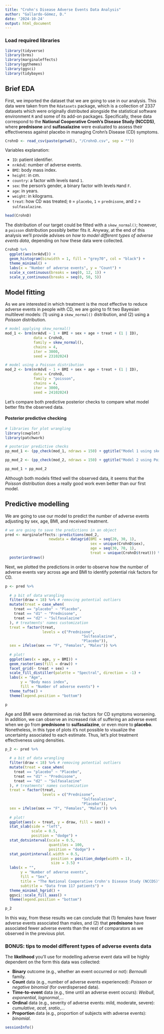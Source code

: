 ```yaml
---
title: "Crohn's Disease Adverse Events Data Analysis"
author: "Gallardo-Gómez, D."
date: '2024-10-24'
output: html_document
---
```


### Load required libraries

```r
library(tidyverse)
library(brms)
library(marginaleffects)
library(ggthemes)
library(ggsci)
library(tidybayes)
```


## Brief EDA

First, we imported the dataset that we are going to use in our analysis. This data were taken from the `Rdatasets` package, which is a collection of 2337 datasets which were originally distributed alongside the statistical software environment `R` and some of its add-on packages.
Specifically, these data correspond to the **National Cooperative Cronh's Disease Study (NCCDS)**, where **prednisone** and **sulfasalazine** were evaluated to assess their effectiveness against placebo in managing Crohn's Disease (CD) symptoms.

```r
CrohnD <- read_csv(paste(getwd(), "/CrohnD.csv", sep = ""))
```


Variables explanation:

  + `ID`: patient identifier.
  + `nrAdvE`: number of adverse events.
  + `BMI`: body mass index.
  + `height`: in cm.
  + `country`: a factor with levels `0`and `1`.
  + `sex`: the person's gender, a binary factor with levels `M`and `F`.
  + `age`: in years.
  + `weight`: in kilograms.
  + `treat`: how CD was treated; `0` = `placebo`, `1` = `prednisone`, and `2` = `sulfasalazine`.
  
```r
head(CrohnD)
```

The distribution of our target could be fitted with a `skew_normal()`; however, a `poisson` distribution possibly better fits it. Anyway, at the end of this analysis we'll provide advises on *how to model different types of adverse events data*, depending on how these data were collected.

```r
CrohnD %>%
  ggplot(aes(nrAdvE)) +
  geom_histogram(binwidth = 1, fill = "grey70", col = "black") +
  theme_minimal() +
  labs(x = "Number of adverse events", y = "Count") +
  scale_x_continuous(breaks = seq(0, 12, 1)) +
  scale_y_continuous(breaks = seq(0, 50, 5))
```


## Model fitting

As we are interested in which treatment is the most effective to reduce adverse events in people with CD, we are going to fit two Bayesian multilevel models: (1) using a `skew_normal()` distribution, and (2) using a *Poisson* distribution.

```r
# model applying skew_normal()
mod_1 <- brm(nrAdvE ~ 1 + BMI + sex + age + treat + (1 | ID),
             data = CrohnD,
             family = skew_normal(),
             chains = 4,
             iter = 3000,
             seed = 23102024)

# model using a Poisson distribution
mod_2 <- brm(nrAdvE ~ 1 + BMI + sex + age + treat + (1 | ID),
             data = CrohnD,
             family = "poisson",
             chains = 4,
             iter = 3000,
             seed = 24102024)
```


Let's compare both predictive posterior checks to compare what model better fits the observed data.

#### Posterior predictive checking

```r
# libraries for plot wrangling
library(cowplot)
library(patchwork)

# posterior predictive checks
pp_mod_1 <- (pp_check(mod_1, ndraws = 150) + ggtitle("Model 1 using skew_normal()") + theme_minimal_grid())

pp_mod_2 <- (pp_check(mod_2, ndraws = 150) + ggtitle("Model 2 using Poisson distribution") + theme_minimal_grid())
```

```r
pp_mod_1 + pp_mod_2
```


Although both models fitted well the observed data, it seems that the *Poisson* distribution does a really good work even better than our first model.


## Predictive modelling

We are going to use our model to predict the number of adverse events adjusting by sex, age, BMI, and received treatment.

```r
# we are going to save the predictions in an object
pred <- marginaleffects::predictions(mod_2,
                    newdata = datagrid(BMI = seq(20, 30, 1),
                                       sex = unique(CrohnD$sex),
                                       age = seq(30, 70, 1),
                                       treat = unique(CrohnD$treat))) %>%
  posteriordraws()
```


Next, we plotted the predictions in order to observe how the number of adverse events vary across age and BMI to identify potential risk factors for CD.

```r
p <- pred %>%
  
  # a bit of data wrangling
  filter(draw < 18) %>% # removing potential outliers
  mutate(treat = case_when(
    treat == "placebo" ~ "Placebo",
    treat == "d1" ~ "Prednisone",
    treat == "d2" ~ "Sulfasalazine"
  ), # treatments' names customization
  treat = factor(treat,
                 levels = c("Prednisone",
                                   "Sulfasalazine",
                                   "Placebo")),
  sex = ifelse(sex == "F", "Females", "Males")) %>%
  
  # plot!
  ggplot(aes(x = age, y = BMI)) +
  geom_raster(aes(fill = draw)) +
  facet_grid(~ treat + sex) +
  scale_fill_distiller(palette = "Spectral", direction = -1) +
  labs(x = "Age",
       y = "Body mass index",
       fill = "Number of adverse events") +
  theme_tufte() +
  theme(legend.position = "bottom")
```

```r
p
```


Age and BMI were determined as risk factors for CD symptoms worsening. In addition, we can observe an increased risk of suffering an adverse event when we go from **prednisone** to **sulfasalazine**, or even more to **placebo**. Nonetheless, in this type of plots it's not possible to visualize the uncertainty associated to each estimate. Thus, let's plot treatment effectiveness using densities.

```r
p_2 <- pred %>%
  
  # a bit of data wrangling
  filter(draw < 18) %>% # removing potential outliers
  mutate(treat = case_when(
    treat == "placebo" ~ "Placebo",
    treat == "d1" ~ "Prednisone",
    treat == "d2" ~ "Sulfasalazine"
  ), # treatments' names customization
  treat = factor(treat,
                 levels = c("Prednisone",
                                   "Sulfasalazine",
                                   "Placebo")),
  sex = ifelse(sex == "F", "Females", "Males")) %>%
  
  # plot!
  ggplot(aes(x = treat, y = draw, fill = sex)) +
  stat_slab(side = "left", 
            scale = 0.5, 
            position = "dodge") +
  stat_dotsinterval(scale = 0.5, 
                    quantiles = 100, 
                    position = "dodge") +
  stat_pointinterval(.width = 0.5, 
                     position = position_dodge(width = 1),
                     size = 3.5) +
  labs(x = "",
       y = "Number of adverse events",
       fill = "Sex",
       title = "The National Cooperative Crohn's Disease Study (NCCDS)",
       subtitle = "Data from 117 patients") +
  theme_minimal_hgrid() +
  ggsci::scale_fill_aaas() +
  theme(legend.position = "bottom")
```

```r
p_2
```


In this way, from these results we can conclude that (1) females have fewer adverse events associated than males, and (2) that **prednisone** have associated fewer adverse events than the rest of comparators as we observed in the previous plot. 


### **BONUS**: tips to model different types of adverse events data

The **likelihood** you'll use for modelling adverse event data will be highly dependent on the form this data was collected:

  + **Binary** outcome (e.g., whether an event occurred or not): *Bernoulli* family.
  + **Count** data (e.g., number of adverse events experienced): *Poisson* or *negative binomial* (for overdispersed data).
  + **Time-to-event** data (e.g., time until an adverse event occurs): *Weibull*, *exponential*, *lognormal*,...
  + **Ordinal** data (e.g., severity of adverse events: mild, moderate, severe): *cumulative*, *acat*, *sratio*,...
  + **Proportion** data (e.g., proportion of subjects with adverse events): *binomial*.
  
  
```r
sessionInfo()
```

